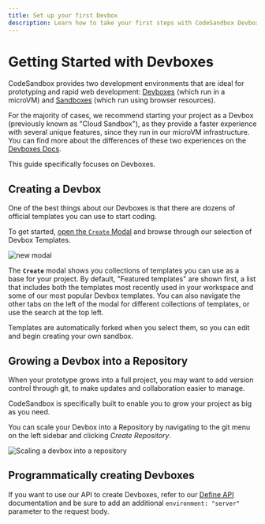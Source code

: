 ```yaml
---
title: Set up your first Devbox
description: Learn how to take your first steps with CodeSandbox Devboxes.
---
```



# Getting Started with Devboxes

CodeSandbox provides two development environments that are ideal for prototyping and rapid web development: [Devboxes](/learn/devboxes/overview) (which run in a microVM) and [Sandboxes](/learn/sandboxes/templates) (which run using browser resources).

For the majority of cases, we recommend starting your project as a Devbox (previously known as "Cloud Sandbox"), as they provide a faster experience with several unique features, since they run in our microVM infrastructure. You can find more about the differences of these two experiences on the [Devboxes Docs](/learn/devboxes/overview?tab=devbox).

This guide specifically focuses on Devboxes.

## Creating a Devbox

One of the best things about our Devboxes is that there are dozens of official templates you can use to start coding.

To get started, [open the `Create` Modal](https://codesandbox.io/d/) and browse through our selection of Devbox Templates.

![new modal](../images/dashboard-devbox-modal.png)

The **`Create`** modal shows you collections of templates you can use as a base for your project. By default, "Featured templates" are shown first, a list that includes both the templates most recently used in your workspace and some of our most popular Devbox templates. You can also navigate the other tabs on the left of the modal for different collections of templates, or use the search at the top left.

Templates are automatically forked when you select them, so you can edit
and begin creating your own sandbox.

## Growing a Devbox into a Repository

When your prototype grows into a full project, you may want to add version control through git, to make updates and collaboration easier to manage.

CodeSandbox is specifically built to enable you to grow your project as big as you need.

You can scale your Devbox into a Repository by navigating to the git menu on the left sidebar and clicking _Create Repository_.

![Scaling a devbox into a repository](../images/convert-devbox-to-repo.jpg)

## Programmatically creating Devboxes

If you want to use our API to create Devboxes, refer to our [Define API](/learn/sandboxes/cli-api#define-api) documentation and be sure to add an additional `environment: "server"` parameter to the request body.
